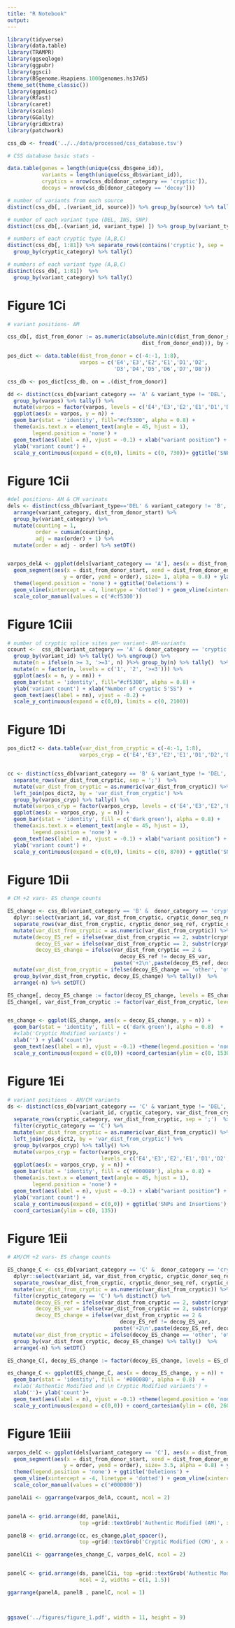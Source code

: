 ```yaml
---
title: "R Notebook"
output:
---
```



```r
library(tidyverse)
library(data.table)
library(TRAMPR)
library(ggseqlogo)
library(ggpubr)
library(ggsci)
library(BSgenome.Hsapiens.1000genomes.hs37d5)
theme_set(theme_classic())
library(ggpmisc)
library(Rfast)
library(caret)
library(scales)
library(GGally)
library(gridExtra)
library(patchwork)
```

```r
css_db <- fread('../../data/processed/css_database.tsv')
```


```r
# CSS database basic stats - 

data.table(genes = length(unique(css_db$gene_id)),
           variants = length(unique(css_db$variant_id)),
           cryptics = nrow(css_db[donor_category == 'cryptic']),
           decoys = nrow(css_db[donor_category == 'decoy']))

# number of variants from each source
distinct(css_db[, .(variant_id, source)]) %>% group_by(source) %>% tally()

# number of each variant type (DEL, INS, SNP)
distinct(css_db[,.(variant_id, variant_type) ]) %>% group_by(variant_type) %>% tally()

# numbers of each cryptic type (A,B,C)
distinct(css_db[, 1:81]) %>% separate_rows(contains('cryptic'), sep = '\\;') %>%
  group_by(cryptic_category) %>% tally()

# numbers of each variant type (A,B,C)
distinct(css_db[, 1:81])  %>%
  group_by(variant_category) %>% tally()


```

# Figure 1Ci

```r
# variant positions- AM 

css_db[, dist_from_donor := as.numeric(absolute.min(c(dist_from_donor_start, 
                                           dist_from_donor_end))), by = 1:nrow(css_db)]

pos_dict <- data.table(dist_from_donor = c(-4:-1, 1:8),
                       varpos = c('E4','E3','E2','E1','D1','D2',
                                  'D3','D4','D5','D6','D7','D8'))

css_db <- pos_dict[css_db, on = .(dist_from_donor)]

dd <- distinct(css_db[variant_category == 'A' & variant_type != 'DEL', .(variant_id, varpos, variant_type)]) %>%
  group_by(varpos) %>% tally() %>%
  mutate(varpos = factor(varpos, levels = c('E4','E3','E2','E1','D1','D2','D3','D4','D5','D6','D7','D8'))) %>%
  ggplot(aes(x = varpos, y = n)) +
  geom_bar(stat = 'identity', fill="#cf5300", alpha = 0.8) +
  theme(axis.text.x = element_text(angle = 45, hjust = 1), 
        legend.position = 'none') +
  geom_text(aes(label = n), vjust = -0.1) + xlab("variant position") +
  ylab('variant count') + 
  scale_y_continuous(expand = c(0,0), limits = c(0, 730))+ ggtitle('SNPs and Insertions')
```

# Figure 1Cii

```r
#del positions- AM & CM varinats
dels <- distinct(css_db[variant_type=='DEL' & variant_category != 'B', .(variant_id, dist_from_donor_start, dist_from_donor_end, variant_category)]) %>%
  arrange(variant_category, dist_from_donor_start) %>%
  group_by(variant_category) %>%
  mutate(counting = 1, 
         order = cumsum(counting),
         adj = max(order) + 1) %>%
  mutate(order = adj - order) %>% setDT()


varpos_delA <- ggplot(dels[variant_category == 'A'], aes(x = dist_from_donor_start, y = 1:nrow(A_dels), color = variant_category)) + 
  geom_segment(aes(x = dist_from_donor_start, xend = dist_from_donor_end,
                  y = order, yend = order), size= 1, alpha = 0.8) + ylab('variant count') + xlab('Deletion position') +
  theme(legend.position = 'none') + ggtitle('Deletions') +
  geom_vline(xintercept = -4, linetype = 'dotted') + geom_vline(xintercept = 8, linetype = 'dotted') + 
  scale_color_manual(values = c('#cf5300')) 
```

# Figure 1Ciii

```r
# number of cryptic splice sites per variant- AM-variants
ccount <-  css_db[variant_category == 'A' & donor_category == 'cryptic'] %>%
  group_by(variant_id) %>% tally() %>% ungroup() %>% 
  mutate(n = ifelse(n >= 3, '>=3', n) )%>% group_by(n) %>% tally()  %>%
  mutate(n = factor(n, levels = c('1', '2', '>=3'))) %>%
  ggplot(aes(x = n, y = nn)) +
  geom_bar(stat = 'identity', fill="#cf5300", alpha = 0.8) +
  ylab('variant count') + xlab("Number of cryptic 5'SS")  +
  geom_text(aes(label = nn), vjust = -0.2) + 
  scale_y_continuous(expand = c(0,0), limits = c(0, 2100))
```

# Figure 1Di

```r
pos_dict2 <- data.table(var_dist_from_cryptic = c(-4:-1, 1:8),
                       varpos_cryp = c('E4','E3','E2','E1','D1','D2','D3','D4','D5','D6','D7','D8'))


cc <- distinct(css_db[variant_category == 'B' & variant_type != 'DEL', .(variant_id, var_dist_from_cryptic)]) %>%
  separate_rows(var_dist_from_cryptic, sep = ';')  %>%
  mutate(var_dist_from_cryptic = as.numeric(var_dist_from_cryptic)) %>%
  left_join(pos_dict2, by = 'var_dist_from_cryptic') %>%
  group_by(varpos_cryp) %>% tally() %>%
  mutate(varpos_cryp = factor(varpos_cryp, levels = c('E4','E3','E2','E1','D1','D2','D3','D4','D5','D6','D7','D8'))) %>%
  ggplot(aes(x = varpos_cryp, y = n)) +
  geom_bar(stat = 'identity', fill = c('dark green'), alpha = 0.8) +
  theme(axis.text.x = element_text(angle = 45, hjust = 1), 
        legend.position = 'none') +
  geom_text(aes(label = n), vjust = -0.1) + xlab("variant position") +  
  ylab('variant count') + 
  scale_y_continuous(expand = c(0,0), limits = c(0, 870)) + ggtitle('SNPs and Insertions')
```


# Figure 1Dii
```r
# CM +2 vars- ES change counts

ES_change <- css_db[variant_category == 'B' &  donor_category == 'cryptic' & variant_type == 'SNP'] %>%
  dplyr::select(variant_id, var_dist_from_cryptic, cryptic_donor_seq_ref, cryptic_donor_seq_alt) %>%
  separate_rows(var_dist_from_cryptic, cryptic_donor_seq_ref, cryptic_donor_seq_alt, sep = ';')  %>%
  mutate(var_dist_from_cryptic = as.numeric(var_dist_from_cryptic)) %>% distinct() %>%
  mutate(decoy_ES_ref = ifelse(var_dist_from_cryptic == 2, substr(cryptic_donor_seq_ref, 5,6), 'other'),
         decoy_ES_var = ifelse(var_dist_from_cryptic == 2, substr(cryptic_donor_seq_alt, 5, 6), 'other'),
         decoy_ES_change = ifelse(var_dist_from_cryptic == 2 & 
                                    decoy_ES_ref != decoy_ES_var, 
                                  paste('+2\n',paste(decoy_ES_ref, decoy_ES_var, sep = '>')), 'other'))  %>%
  mutate(var_dist_from_cryptic = ifelse(decoy_ES_change == 'other', 'other', var_dist_from_cryptic))%>%
  group_by(var_dist_from_cryptic, decoy_ES_change) %>% tally()  %>%
  arrange(-n) %>% setDT()

ES_change[, decoy_ES_change := factor(decoy_ES_change, levels = ES_change$decoy_ES_change)]
ES_change[, var_dist_from_cryptic := factor(var_dist_from_cryptic, levels = c('other', '2'))]


es_change <- ggplot(ES_change, aes(x = decoy_ES_change, y = n)) + 
  geom_bar(stat = 'identity', fill = c('dark green'), alpha = 0.8)  +
  #xlab('Cryptic Modified variants') + 
  xlab('') + ylab('count')+
  geom_text(aes(label = n), vjust = -0.1) +theme(legend.position = 'none') +
  scale_y_continuous(expand = c(0,0)) +coord_cartesian(ylim = c(0, 1530))

```


# Figure 1Ei

```r
# variant positions - AM/CM variants
ds <- distinct(css_db[variant_category == 'C' & variant_type != 'DEL', 
                      .(variant_id, cryptic_category, var_dist_from_cryptic)]) %>%
  separate_rows(cryptic_category, var_dist_from_cryptic, sep = ';')  %>%
  filter(cryptic_category == 'C') %>%
  mutate(var_dist_from_cryptic = as.numeric(var_dist_from_cryptic)) %>%
  left_join(pos_dict2, by = 'var_dist_from_cryptic') %>%
  group_by(varpos_cryp) %>% tally() %>%
  mutate(varpos_cryp = factor(varpos_cryp, 
                              levels = c('E4','E3','E2','E1','D1','D2','D3','D4','D5','D6','D7','D8'))) %>%
  ggplot(aes(x = varpos_cryp, y = n)) +
  geom_bar(stat = 'identity', fill = c('#000080'), alpha = 0.8) +
  theme(axis.text.x = element_text(angle = 45, hjust = 1), 
        legend.position = 'none') +
  geom_text(aes(label = n), vjust = -0.1) + xlab("variant position") +
  ylab('variant count') + 
  scale_y_continuous(expand = c(0,0)) + ggtitle('SNPs and Insertions') + 
  coord_cartesian(ylim = c(0, 135))
```



# Figure 1Eii
```r
# AM/CM +2 vars- ES change counts

ES_change_C <- css_db[variant_category == 'C' &  donor_category == 'cryptic'& variant_type == 'SNP'] %>%
  dplyr::select(variant_id, var_dist_from_cryptic, cryptic_donor_seq_ref, cryptic_donor_seq_alt, cryptic_category)%>%
  separate_rows(var_dist_from_cryptic, cryptic_donor_seq_ref, cryptic_donor_seq_alt, cryptic_category, sep = ';') %>%
  mutate(var_dist_from_cryptic = as.numeric(var_dist_from_cryptic)) %>%
  filter(cryptic_category == 'C') %>% distinct() %>%
  mutate(decoy_ES_ref = ifelse(var_dist_from_cryptic == 2, substr(cryptic_donor_seq_ref, 5,6), 'other'),
         decoy_ES_var = ifelse(var_dist_from_cryptic == 2, substr(cryptic_donor_seq_alt, 5, 6), 'other'),
         decoy_ES_change = ifelse(var_dist_from_cryptic == 2 & 
                                    decoy_ES_ref != decoy_ES_var, 
                                  paste('+2\n',paste(decoy_ES_ref, decoy_ES_var, sep = '>')), 'other'))  %>%
  mutate(var_dist_from_cryptic = ifelse(decoy_ES_change == 'other', 'other', var_dist_from_cryptic))%>%
  group_by(var_dist_from_cryptic, decoy_ES_change) %>% tally()  %>%
  arrange(-n) %>% setDT()

ES_change_C[, decoy_ES_change := factor(decoy_ES_change, levels = ES_change_C$decoy_ES_change)]

es_change_C <- ggplot(ES_change_C, aes(x = decoy_ES_change, y = n)) + 
  geom_bar(stat = 'identity', fill = '#000080', alpha = 0.8)  +
  #xlab('Authentic Modified and \n Cryptic Modified variants') + 
  xlab('')+ ylab('count')+
  geom_text(aes(label = n), vjust = -0.1) +theme(legend.position = 'none') +
  scale_y_continuous(expand = c(0,0)) + coord_cartesian(ylim = c(0, 260))

```

# Figure 1Eiii

```r
varpos_delC <- ggplot(dels[variant_category == 'C'], aes(x = dist_from_donor_start, y = 1:nrow(A_dels), color = variant_category)) + 
  geom_segment(aes(x = dist_from_donor_start, xend = dist_from_donor_end,
                  y = order, yend = order), size= 3.5, alpha = 0.8) + ylab('variant count') + xlab('Deletion position') +
  theme(legend.position = 'none') + ggtitle('Deletions') +
  geom_vline(xintercept = -4, linetype = 'dotted') + geom_vline(xintercept = 8, linetype = 'dotted') + 
  scale_color_manual(values = c('#000080')) 

```



```r


panelAii <- ggarrange(varpos_delA, ccount, ncol = 2)


panelA <- grid.arrange(dd, panelAii, 
                       top =grid::textGrob('Authentic Modified (AM)', x = 0.05,  hjust = 0),ncol = 2, widths = c(1, 1.5))

panelB <- grid.arrange(cc, es_change,plot_spacer(),
                       top =grid::textGrob('Cryptic Modified (CM)', x = 0.05,  hjust = 0),ncol = 3, widths = c(1.5, 1.2, 1))

panelCii <- ggarrange(es_change_C, varpos_delC, ncol = 2)


panelC <- grid.arrange(ds, panelCii, top =grid::textGrob('Authentic Modified/Cryptic Modified (AM/CM)', x = 0.05,  hjust = 0),
                       ncol = 2, widths = c(1, 1.5))

ggarrange(panelA, panelB , panelC, ncol = 1)



ggsave('../figures/figure_1.pdf', width = 11, height = 9)
```

